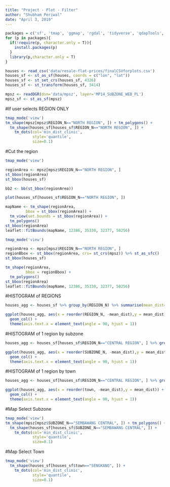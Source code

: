 ```yaml
---
title: "Project - Plot - Filter"
author: "Shubham Periwal"
date: "April 3, 2019"
---
```


```r
packages = c('sf', 'tmap', 'ggmap', 'rgdal', 'tidyverse', 'qdapTools', 'spatstat', 'readr', 'tmaptools')
for (p in packages){ 
  if(!require(p, character.only = T)){
    install.packages(p) 
  }
  library(p,character.only = T) 
}
```

```r
houses <- read_csv('data/resale-flat-prices/finalCSVforplots.csv')
houses_sf <- st_as_sf(houses, coords = c("lon", "lat"))
houses_sf <- st_set_crs(houses_sf, 4326)
houses_sf <- st_transform(houses_sf, 3414)

mpsz <- readOGR(dsn='data/mpsz', layer='MP14_SUBZONE_WEB_PL')
mpsz_sf <- st_as_sf(mpsz)
```

#If user selects REGION ONLY

```r
tmap_mode('view')
tm_shape(mpsz[mpsz$REGION_N=="NORTH REGION", ]) + tm_polygons() + 
  tm_shape(houses_sf[houses_sf$REGION_N=="NORTH REGION", ]) +
    tm_dots(col='min_dist_clinic',
            style='quantile',
            size=0.1)
```

#Cut the region

```r
tmap_mode('view')

regionArea <- mpsz[mpsz$REGION_N=="NORTH REGION", ]
st_bbox(regionArea)
st_bbox(houses_sf)

bb2 <- bb(st_bbox(regionArea))

plot(houses_sf[houses_sf$REGION_N=="NORTH REGION", ])

mapName <- tm_shape(regionArea,
         bbox = st_bbox(regionArea)) + 
  tm_view(set.bounds = st_bbox(regionArea)) +
  tm_polygons()
st_bbox(regionArea)
leaflet::fitBounds(mapName, 12386, 35330, 32377, 50256)
```
```r
tmap_mode('view')

regionArea <- mpsz[mpsz$REGION_N=="NORTH REGION", ]
regionBbox <- st_bbox(regionArea, crs= st_crs(mpsz)) %>% st_as_sfc() 
st_bbox(houses_sf)

tm_shape(regionArea,
         bbox = regionBbox) +
  tm_polygons()
st_bbox(regionArea)
leaflet::fitBounds(mapName, 12386, 35330, 32377, 50256)
```



#HISTOGRAM of REGIONS

```r
houses_agg <- houses_sf %>% group_by(REGION_N) %>% summarise(mean_dist=mean(min_dist_clinic))

ggplot(houses_agg, aes(x = reorder(REGION_N, -mean_dist),y = mean_dist)) + 
  geom_col() + 
  theme(axis.text.x = element_text(angle = 90, hjust = 1))
```


#HISTOGRAM of 1 region by subzone

```r
houses_agg <- houses_sf[houses_sf$REGION_N=="CENTRAL REGION", ] %>% group_by(SUBZONE_N) %>% summarise(mean_dist=mean(min_dist_clinic))

ggplot(houses_agg, aes(x = reorder(SUBZONE_N, -mean_dist),y = mean_dist)) + 
  geom_col() + 
  theme(axis.text.x = element_text(angle = 90, hjust = 1))
```

#HISTOGRAM of 1 region by town

```r
houses_agg <- houses_sf[houses_sf$REGION_N=="CENTRAL REGION", ] %>% group_by(town) %>% summarise(mean_dist=mean(min_dist_clinic))

ggplot(houses_agg, aes(x = reorder(town, -mean_dist),y = mean_dist)) + 
  geom_col() + 
  theme(axis.text.x = element_text(angle = 90, hjust = 1))
```
#Map Select Subzone

```r
tmap_mode('view')
tm_shape(mpsz[mpsz$SUBZONE_N=="SEMBAWANG CENTRAL", ]) + tm_polygons() + 
  tm_shape(houses_sf[houses_sf$SUBZONE_N=="SEMBAWANG CENTRAL", ]) +
    tm_dots(col='min_dist_clinic',
            style='quantile',
            size=0.1)
```

#Map Select Town

```r
tmap_mode('view')
  tm_shape(houses_sf[houses_sf$town=="SENGKANG", ]) +
    tm_dots(col='min_dist_clinic',
            style='quantile',
            size=0.1)
```